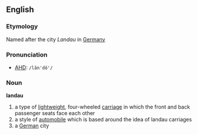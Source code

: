 ==English==
=== Etymology ===
Named after the city ''Landau'' in [[Germany]]

=== Pronunciation ===
*[[AHD]]: <tt>/lăn'dô'/</tt>

=== Noun ===
'''landau'''
#a type of [[lightweight]], four-wheeled [[carriage]] in which the front and back passenger seats face each other
#a style of [[automobile]] which is based around the idea of landau carriages
#a [[German]] city